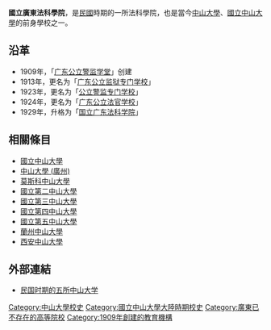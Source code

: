 {{unreferenced|time=2009-05-28}}
'''國立廣東法科學院'''，是[[中華民國|民國]]時期的一所法科學院，也是當今[[中山大學|中山大學]]、[[國立中山大學|國立中山大學]]的前身學校之一。

== 沿革 ==
*1909年，「[[广东公立警监学堂|广东公立警监学堂]]」创建
*1913年，更名为「[[广东公立监狱专门学校|广东公立监狱专门学校]]」
*1923年，更名为「[[公立警监专门学校|公立警监专门学校]]」
*1924年，更名为「[[广东公立法官学校|广东公立法官学校]]」
*1929年，升格为「[[国立广东法科学院|国立广东法科学院]]」

==相關條目==
*[[國立中山大學|國立中山大學]]
*[[中山大學_(廣州)|中山大學 (廣州)]]
*[[莫斯科中山大學|莫斯科中山大學]]
*[[國立第二中山大學|國立第二中山大學]]
*[[國立第三中山大學|國立第三中山大學]]
*[[國立第四中山大學|國立第四中山大學]]
*[[國立第五中山大學|國立第五中山大學]]
*[[蘭州中山大學|蘭州中山大學]]
*[[西安中山大學|西安中山大學]]

==外部連結==
*[http://www.buaash.org/Article_Show.asp?ArticleID=2401 民国时期的五所中山大学]{{dead link|date=2017年12月 |bot=InternetArchiveBot |fix-attempted=yes }}

[[Category:中山大學校史|Category:中山大學校史]]
[[Category:國立中山大學大陸時期校史|Category:國立中山大學大陸時期校史]]
[[Category:廣東已不存在的高等院校|Category:廣東已不存在的高等院校]]
[[Category:1909年創建的教育機構|Category:1909年創建的教育機構]]

{{中山大学}}